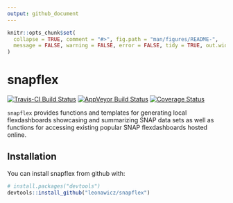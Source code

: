```yaml
---
output: github_document
---
```


<!-- README.md is generated from README.Rmd. Please edit that file -->

```r
knitr::opts_chunk$set(
  collapse = TRUE, comment = "#>", fig.path = "man/figures/README-",
  message = FALSE, warning = FALSE, error = FALSE, tidy = TRUE, out.width = "100%"
)
```
# snapflex

[![Travis-CI Build Status](https://travis-ci.org/leonawicz/snapflex.svg?branch=master)](https://travis-ci.org/leonawicz/snapflex)
[![AppVeyor Build Status](https://ci.appveyor.com/api/projects/status/github/leonawicz/snapflex?branch=master&svg=true)](https://ci.appveyor.com/project/leonawicz/snapflex)
[![Coverage Status](https://img.shields.io/codecov/c/github/leonawicz/snapflex/master.svg)](https://codecov.io/github/leonawicz/snapflex?branch=master)

`snapflex` provides functions and templates for generating local flexdashboards showcasing and summarizing SNAP data sets as well as functions for accessing existing popular SNAP flexdashboards hosted online.

## Installation

You can install snapflex from github with:

```r
# install.packages("devtools")
devtools::install_github("leonawicz/snapflex")
```
